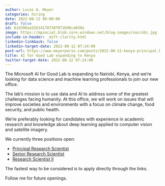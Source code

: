 ```yaml
---
author: Lucas A. Meyer
categories: hiring
date: 2022-08-12 06:00:00
draft: false
id: 61d396aa32b14178730f072b96ca658a
image: https://mpsocial.blob.core.windows.net/blog-images/nairobi.jpg
include-in-header: _msft-clarity.html
linkedin-linkback: false
linkedin-target-date: 2022-08-12 07:24:00
post-url: https://www.meyerperin.com/posts/2022-08-12-kenya-principal.html
title: AI for Good Lab expanding to Kenya
twitter-target-date: 2022-08-12 07:24:00
---
```


The Microsoft AI for Good Lab is expanding to Nairobi, Kenya, and we're looking for data science and machine learning professionals to join our new office. 

The lab's mission is to use data and AI to address some of the greatest challenges facing humanity. At this office, we will work on issues that will improve societies and environments with a focus on climate change, food security, and public health.  

We're preferably looking for candidates with experience in academic research and knowledge about deep learning applied to computer vision and satellite imagery.

We currently three positions open:

- [Principal Research Scientist](https://careers.microsoft.com/us/en/job/1441697/Principal-Research-Scientist)
- [Senior Research Scientist](https://careers.microsoft.com/us/en/job/1441600/Senior-Research-Scientist)
- [Research Scientist II](https://careers.microsoft.com/us/en/job/1441597/Research-Scientist-ll)

The fastest way to be considered is to apply directly through the links.

Follow me for future openings.